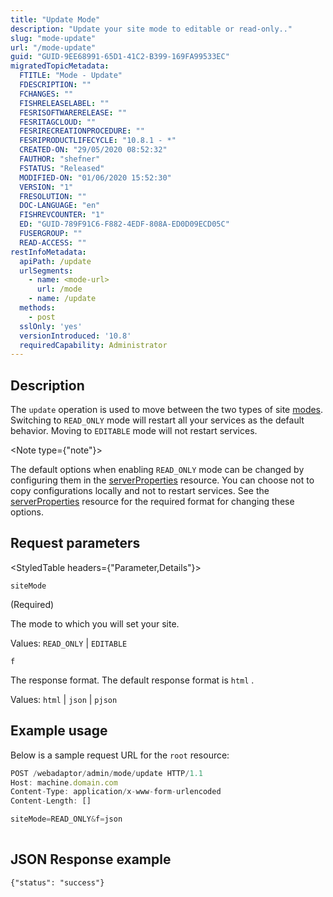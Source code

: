 ```yaml
---
title: "Update Mode"
description: "Update your site mode to editable or read-only.."
slug: "mode-update"
url: "/mode-update"
guid: "GUID-9EE68991-65D1-41C2-B399-169FA99533EC"
migratedTopicMetadata:
  FTITLE: "Mode - Update"
  FDESCRIPTION: ""
  FCHANGES: ""
  FISHRELEASELABEL: ""
  FESRISOFTWARERELEASE: ""
  FESRITAGCLOUD: ""
  FESRIRECREATIONPROCEDURE: ""
  FESRIPRODUCTLIFECYCLE: "10.8.1 - *"
  CREATED-ON: "29/05/2020 08:52:32"
  FAUTHOR: "shefner"
  FSTATUS: "Released"
  MODIFIED-ON: "01/06/2020 15:52:30"
  VERSION: "1"
  FRESOLUTION: ""
  DOC-LANGUAGE: "en"
  FISHREVCOUNTER: "1"
  ED: "GUID-789F91C6-F882-4EDF-808A-ED0D09ECD05C"
  FUSERGROUP: ""
  READ-ACCESS: ""
restInfoMetadata:
  apiPath: /update
  urlSegments:
    - name: <mode-url>
      url: /mode
    - name: /update
  methods:
    - post
  sslOnly: 'yes'
  versionIntroduced: '10.8'
  requiredCapability: Administrator
---
```


## Description

The `update`  operation is used to move between the two types of site [modes](/mode). Switching to `READ_ONLY`  mode will restart all your services as the default behavior. Moving to `EDITABLE`  mode will not restart services.

<Note type={"note"}>

The default options when enabling `READ_ONLY`  mode can be changed by configuring them in the [serverProperties](/systems-properties) resource. You can choose not to copy configurations locally and not to restart services. See the [serverProperties](/systems-properties) resource for the required format for changing these options.

</Note>

##  Request parameters

<StyledTable headers={"Parameter,Details"}>

<StyledTableRow>

<StyledTableCell cellStyle="markdown">

`siteMode` 

(Required)

</StyledTableCell>

<StyledTableCell cellStyle="markdown">

The mode to which you will set your site.

Values: `READ_ONLY`  \| `EDITABLE` 

</StyledTableCell>

</StyledTableRow>

<StyledTableRow>

<StyledTableCell cellStyle="markdown">

`f` 

</StyledTableCell>

<StyledTableCell cellStyle="markdown">

The response format. The default response format is `html` . 

Values: `html`  \| `json`  \| `pjson` 

</StyledTableCell>

</StyledTableRow>

</StyledTable>

## Example usage

Below is a sample request URL for the `root`  resource:

```javascript
POST /webadaptor/admin/mode/update HTTP/1.1
Host: machine.domain.com
Content-Type: application/x-www-form-urlencoded
Content-Length: []

siteMode=READ_ONLY&f=json
      
```

 

## JSON Response example

```other
{"status": "success"}

```

 
